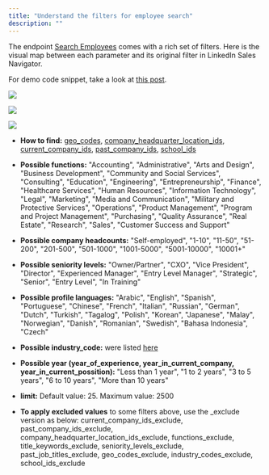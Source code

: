 ```yaml
---
title: "Understand the filters for employee search"
description: ""
---
```


The endpoint <a href="https://fdocs.info/api-reference/endpoint/search-employees" target="_blank">Search Employees</a> comes with a rich set of filters. Here is the visual map between each parameter and its original filter in LinkedIn Sales Navigator. 

For demo code snippet, take a look at [this post](/tutorial/howto-search-leads).

![](/images/employee-payload1.jpg)

![](/images/employee-payload2.jpg)

![](/images/employee-payload3.jpg)


- **How to find:** [geo_codes](https://fdocs.info/tutorial/howto-geocode), [company_headquarter_location_ids](https://fdocs.info/tutorial/howto-geocode), [current_company_ids](https://fdocs.info/tutorial/howto-find-company-id), [past_company_ids](https://fdocs.info/tutorial/howto-find-company-id), [school_ids](https://fdocs.info/tutorial/howto-find-company-id)

- **Possible functions:** "Accounting", "Administrative", "Arts and Design", "Business Development", "Community and Social Services", "Consulting", "Education", "Engineering", "Entrepreneurship", "Finance", "Healthcare Services", "Human Resources", "Information Technology", "Legal", "Marketing", "Media and Communication", "Military and Protective Services", "Operations", "Product Management", "Program and Project Management", "Purchasing", "Quality Assurance", "Real Estate", "Research", "Sales", "Customer Success and Support"

- **Possible company headcounts:** "Self-employed", "1-10", "11-50", "51-200", "201-500", "501-1000", "1001-5000", "5001-10000", "10001+"

- **Possible seniority levels:** "Owner/Partner", "CXO", "Vice President", "Director", "Experienced Manager", "Entry Level Manager", "Strategic", "Senior", "Entry Level", "In Training"

- **Possible profile languages:** "Arabic", "English", "Spanish", "Portuguese", "Chinese", "French", "Italian", "Russian", "German", "Dutch", "Turkish", "Tagalog", "Polish", "Korean", "Japanese", "Malay", "Norwegian", "Danish", "Romanian", "Swedish", "Bahasa Indonesia", "Czech"

- **Possible industry_code:** were listed [here](https://learn.microsoft.com/en-us/linkedin/shared/references/reference-tables/industry-codes-v2)

- **Possible year (year_of_experience, year_in_current_company, year_in_current_possition):**  "Less than 1 year", "1 to 2 years", "3 to 5 years", "6 to 10 years", "More than 10 years"

- **limit:** Default value: 25. Maximum value: 2500

- **To apply excluded values** to some filters above, use the _exclude version as below: current_company_ids_exclude, past_company_ids_exclude, company_headquarter_location_ids_exclude, functions_exclude, title_keywords_exclude, seniority_levels_exclude, past_job_titles_exclude, geo_codes_exclude, industry_codes_exclude, school_ids_exclude